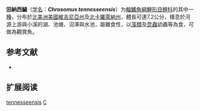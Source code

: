 {{Speciesbox
| name = 田納西鱥
| status = LC
| status_system = IUCN3.1
| image = 
| genus = Chrosomus
| species = tennesseensis
| authority = Starnes & Jenkins, 1988
| synonyms = *''Phoxinus tennesseensis''<br /><small>Starnes & Jenkins, 1988</small>
}}

'''田納西鱥'''（[[学名|学名]]：'''''Chrosomus tennesseensis'''''）为[[輻鰭魚綱|輻鰭魚綱]][[鯉形目|鯉形目]][[鲤科|鲤科]]的其中一[[種|種]]，分布於[[北美洲|北美洲]][[美國|美國]][[維吉尼亞州|維吉尼亞州]]及[[北卡羅萊納州|北卡羅萊納州]]，體長可達7.2公分，棲息於河源上游與小溪的湖、池塘、沼澤與水池，屬雜食性，以[[藻類|藻類]]及[[昆蟲|昆蟲]]幼蟲等為食，可做為觀賞魚。

== 参考文献 ==
*{{FishBase_species|genus=Chrosomus|species=tennesseensis|year=2012|month=1}}

== 扩展阅读 ==
{{refbegin}}
{{wikispecies-inline|Chrosomus tennesseensis|田納西鱥}}
{{refend}}
{{Taxonbar|from=Q2236123}}

[[Category:紅腹魚屬|tennesseensis]]
[[Category:1988年描述的魚類|C]]